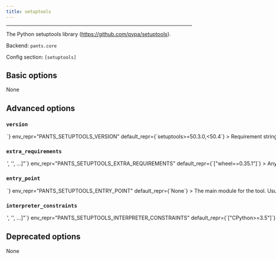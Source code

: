 ```yaml
---
title: setuptools
---
```



---

The Python setuptools library (https://github.com/pypa/setuptools).

Backend: <span className="color--primary">`pants.core`</span>

Config section: <span className="color--primary">`[setuptools]`</span>

<span className={styles.options}>

## Basic options

None

## Advanced options

### `version`

<Option
  cli_repr={`--setuptools-version=<str>`}
  env_repr="PANTS_SETUPTOOLS_VERSION"
  default_repr={`setuptools>=50.3.0,<50.4`}
>

Requirement string for the tool.

</Option>

### `extra_requirements`

<Option
  cli_repr={`--setuptools-extra-requirements="['<str>', '<str>', ...]"`}
  env_repr="PANTS_SETUPTOOLS_EXTRA_REQUIREMENTS"
  default_repr={`["wheel==0.35.1"]`}
>

Any additional requirement strings to use with the tool. This is useful if the
tool allows you to install plugins or if you need to constrain a dependency to
a certain version.

</Option>

### `entry_point`

<Option
  cli_repr={`--setuptools-entry-point=<str>`}
  env_repr="PANTS_SETUPTOOLS_ENTRY_POINT"
  default_repr={`None`}
>

The main module for the tool. Usually, you will not want to change this from
the default.

</Option>

### `interpreter_constraints`

<Option
  cli_repr={`--setuptools-interpreter-constraints="['<str>', '<str>', ...]"`}
  env_repr="PANTS_SETUPTOOLS_INTERPRETER_CONSTRAINTS"
  default_repr={`["CPython>=3.5"]`}
>

Python interpreter constraints for this tool.

</Option>

## Deprecated options

None

</span>
